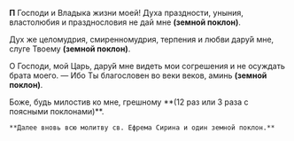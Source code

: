 **П** Господи и Владыка жизни моей! Духа праздности, уныния, властолюбия и празднословия не дай мне **(земной поклон)**.

Дух же целомудрия, смиренномудрия, терпения и любви дару́й мне, слуге Твоему **(земной поклон)**.

О Господи, мой Царь, дару́й мне видеть мои согрешения и не осуждать брата моего. — Ибо Ты благословен во веки веков, аминь **(земной поклон)**.

<If condition={!props.chinProshenija}>
    Боже, будь милостив ко мне, грешному **(12 раз или 3 раза с поясными поклонами)**.

    **Далее вновь всю молитву св. Ефрема Сирина и один земной поклон.**

</If>

